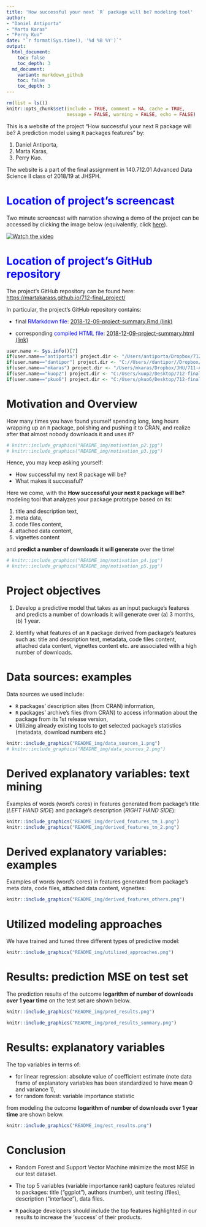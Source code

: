 ```yaml
---
title: 'How successful your next `R` package will be? modeling tool'
author: 
- "Daniel Antiporta"
- "Marta Karas"
- "Perry Kuo"
date: "`r format(Sys.time(), '%d %B %Y')`"
output:
  html_document:
    toc: false
    toc_depth: 3
  md_document:
    variant: markdown_github
    toc: false
    toc_depth: 3
---
```


```r
rm(list = ls())
knitr::opts_chunk$set(include = TRUE, comment = NA, cache = TRUE, 
                      message = FALSE, warning = FALSE, echo = FALSE)

```

This is a website of the project "How successful your next R package will be? A prediction model using `R` packages features" by: 

1. Daniel Antiporta, 
2. Marta Karas, 
3. Perry Kuo.

The website is a part of the final assignment in 140.712.01 Advanced Data Science II class of 2018/19 at JHSPH.

# <span style="color:blue">Location of project's screencast</span>

Two minute screencast with narration showing a demo of the project can be accessed by clicking the image below (equivalently, click [here](https://youtu.be/eEBjMXPTmEw)). 

[![Watch the video](README_img/screencast_link.png)](https://youtu.be/eEBjMXPTmEw)

# <span style="color:blue">Location of project's GitHub repository</span>

The project's GitHub repository can be found here: [https://martakarass.github.io/712-final_project/](https://martakarass.github.io/712-final_project/) 

In particular, the project's GitHub repository contains: 

* final <span style="color:blue">RMarkdown file</span>:  [2018-12-09-project-summary.Rmd (link)](https://github.com/martakarass/712-final_project/blob/master/Rmd_files/2018-12-09-project-summary/2018-12-09-project-summary.Rmd)

* corresponding <span style="color:blue">compiled HTML file</span>: [2018-12-09-project-summary.html (link)](https://github.com/martakarass/712-final_project/blob/master/Rmd_files/2018-12-09-project-summary/2018-12-09-project-summary.html)
 


```r
user.name <- Sys.info()[7]
if(user.name=="antiporta") project.dir <- "/Users/antiporta/Dropbox/712-final_project/"
if(user.name=="dantipor") project.dir <- "C://Users//dantipor//Dropbox//712-final_project//"
if(user.name=="mkaras") project.dir <- "/Users/mkaras/Dropbox/JHU/711-ADV_DATA_SCIENCE/712-final_project/"
if(user.name=="kuop2") project.dir <- "C:/Users/kuop2/Desktop/712-final_project"
if(user.name=="pkuo6") project.dir <- "C:/Users/pkuo6/Desktop/712-final_project"
```

# Motivation and Overview

How many times you have found yourself spending long, long hours wrapping up an `R` package, polishing and pushing it to CRAN, and realize after that almost nobody downloads it and uses it?

```r
# knitr::include_graphics("README_img/motivation_p2.jpg")
# knitr::include_graphics("README_img/motivation_p3.jpg")
```

Hence, you may keep asking yourself: 

- How successful my next R package will be? 
- What makes it successful? 

Here we come, with the **How successful your next `R` package will be?** modeling tool that analyzes your package prototype based on its: 

1. title and description text,
2. meta data,
3. code files content,
4. attached data content,
5. vignettes content

and **predict a number of downloads it will generate** over the time! 

```r
# knitr::include_graphics("README_img/motivation_p4.jpg")
# knitr::include_graphics("README_img/motivation_p5.jpg")
```


# Project objectives

1. Develop a predictive model  that takes as an input package's features and predicts a number of downloads it will generate over (a) 3 months, (b) 1 year. 

2. Identify what features of an `R` package derived from package's features such as: title and description text,  metadata, code files content, attached data content, vignettes content etc. are associated with a high number of downloads. 

#  Data sources: examples   

Data sources we used include: 

- `R` packages’ description sites (from CRAN) information,
- `R` packages’ archive’s files (from CRAN) to access information about the package from its 1st release version,
- Utilizing already existing tools to get selected package's statistics (metadata, download numbers etc.)

```r
knitr::include_graphics("README_img/data_sources_1.png")
# knitr::include_graphics("README_img/data_sources_2.png")
```


# Derived explanatory variables: text mining 

Examples of words (word's cores) in features generated from package's title (*LEFT HAND SIDE*) and package's description (*RIGHT HAND SIDE*): 

```r
knitr::include_graphics("README_img/derived_features_tm_1.png")
knitr::include_graphics("README_img/derived_features_tm_2.png")
```

# Derived explanatory variables: examples 

Examples of words (word's cores) in features generated from package's meta data, code files, attached data content, vignettes: 

```r
knitr::include_graphics("README_img/derived_features_others.png")
```


# Utilized modeling approaches

We have trained and tuned three different types of predictive model: 

```r
knitr::include_graphics("README_img/utilized_approaches.png")
```

# Results: prediction MSE on test set 

The prediction results of the outcome **logarithm of number of downloads over 1 year time** on the test set are shown below. 

```r
knitr::include_graphics("README_img/pred_results.png")
```

```r
knitr::include_graphics("README_img/pred_results_summary.png")
```

# Results: explanatory variables 

The top variables in terms of: 

- for linear regression: absolute value of coefficient estimate (note data frame of explanatory variables has been standardized to have mean 0 and variance 1),
- for random forest: variable importance statistic

from modeling the outcome **logarithm of number of downloads over 1 year time** are shown below. 

```r
knitr::include_graphics("README_img/est_results.png")
```

# Conclusion

- Random Forest and Support Vector Machine minimize the most MSE in our test dataset.

- The top 5 variables (variable importance rank) capture features related to packages: title ("ggplot"), authors (number), unit testing (files), description ("interface"), data files.

- `R` package developers should include the top features highlighted in our results to increase the ‘success’ of their products.






